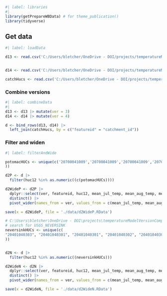 
```r
#| label: libraries
#| 
library(getPrepareWBData) # for theme_publication()
library(tidyverse)
```


## Get data
```r
#| label: loadData

d13 <- read.csv('C:/Users/bletcher/OneDrive - DOI/projects/temperatureModelVersionComparison/data/in/sheds-temp-model-v1.3.0-20240116/sheds-temp-model-v1.3.0.csv')


d14 <- read.csv('C:/Users/bletcher/OneDrive - DOI/projects/temperatureModelVersionComparison/data/in/sheds-temp-model-v1.4.0-20240116/sheds-temp-model-v1.4.0.csv')

catchHucs <- read.csv('C:/Users/bletcher/OneDrive - DOI/projects/temperatureModelVersionComparison/data/in/sheds-temp-model-v1.4.0-20240116/catchments-hucs.csv')


```

### Combine versions  
```r
#| label: combineData 
#| 
d13 <- d13 |> mutate(ver = 3)
d14 <- d14 |> mutate(ver = 4)

d <- bind_rows(d13, d14) |> 
  left_join(catchHucs, by = c("featureid" = "catchment_id"))
```

### Filter and widen
```r
#| label: filterAndWide

potomacHUCs <- unique(c('20700041009','20700041009','20700041009','20700041007','20700041007','20700041004','20700040202','20700040203','20700041007','20700041007','20700041007','20700041009','20700041009','20700041005','20700041009','20700041004','20700041004','20700040205','20700040202','20700040201','20700070301','20700070203','20700030706','20700040908','20700040908','20700041106','20700041106','20700040904','20700040904','20700040903','20700040404','20700040907','20700040202','20700030704','20700070301','20700070302','20700070303','20700070202','20700040906','20700040407','20700040906','20700041107','20700041104','20700040204','20700041105','20700040907','20700040202','20700030704','20700041008','20700041008','20700041007','20700041009','20700041007','20700041007','20700041009','20700041007','20700041007','20700041004','20700041006','20700041009','20700041007','20700040202','20700040203','20700040201','20700040202','20700040201'
))

d2P <- d |> 
  filter(huc12 %in% as.numeric((c(potomacHUCs))))

d2WideP <- d2P |> 
  dplyr::select(ver, featureid, huc12, mean_jul_temp, mean_aug_temp, mean_summer_temp, mean_max_temp) |> 
  distinct() |> 
  pivot_wider(names_from = ver, values_from = c(mean_jul_temp, mean_aug_temp, mean_summer_temp, mean_max_temp))

save(x = d2WideP, file = './data/d2WideP.RData')

# C:\Users\bletcher\OneDrive - DOI\projects\temperatureModelVersionComparison\data\in\sheds-temp-model-v1.4.0-20240116/db-locations
# search for USGS_NEVERSINK
neversinkHUCs <- unique(c(
"20401040303", "20401040301", "20401040301", "20401040302", "20401040302", "20401040302", "20401040302", "20401040302", "20401040301", "20401040302", "20401040302", "20401040301", "20401040302", "20401040302", "20401040302", "20401040301", "20401040302", "20401040302", "20401040301", "20401040301", "20401040302", "20401040302", "20401040301", "20401040302", "20401040302", "20401040302", "20401040301", "20401040301", "20401040301", "20401040301", "20401040302", "20401040302", "20401040301", "20401040301", "20401040301", "20401040301", "20401040301", "20401040301", "20401040301", "20401040301", "20401040301", "20401040301", "20401040301", "20401040301", "20401040301", "20401040301", "20401040301", "20401040301", "20401040301", "20401040302", "20401040302", "20401040303"
))


d2N <- d |> 
  filter(huc12 %in% as.numeric((neversinkHUCs)))

d2WideN <- d2N |> 
  dplyr::select(ver, featureid, huc12, mean_jul_temp, mean_aug_temp, mean_summer_temp, mean_max_temp) |> 
  distinct() |> 
  pivot_wider(names_from = ver, values_from = c(mean_jul_temp, mean_aug_temp, mean_summer_temp, mean_max_temp))

save(x = d2WideN, file = './data/d2WideN.RData')
```

